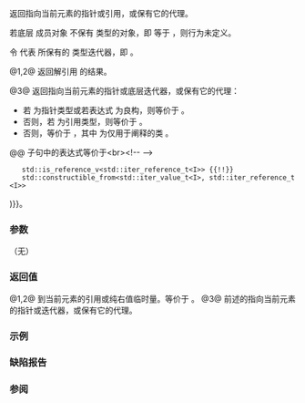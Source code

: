 {{cpp/iterator/common_iterator/title|operator*,-&gt;}}
{{cpp/iterator/common_iterator/navbar}}
{{dcl begin}}
{{dcl|num=1|since=c++20|
constexpr decltype(auto) operator*();
}}
{{dcl|num=2|since=c++20|
constexpr decltype(auto) operator*() const
    requires /*dereferenceable*/&lt;const I&gt;;
}}
{{dcl|num=3|since=c++20|
constexpr auto operator-&gt;() const
    requires /* 见描述 */;
}}
{{dcl h|Helper types}}
{{dcl|num=4|notes={{mark expos}}|
class /*proxy*/ {
    std::iter_value_t&lt;I&gt; keep_;
    constexpr proxy(std::iter_reference_t&lt;I&gt;&amp;&amp; x)
        : keep_(std::move(x)) {}
public:
    constexpr const std::iter_value_t&lt;I&gt;* operator-&gt;() const noexcept {
        return std::addressof(keep_);
    }
};
}}
{{dcl end}}

返回指向当前元素的指针或引用，或保有它的代理。

若底层 {{lc|std::variant}} 成员对象 {{tt|''var''}} 不保有 {{tt|I}} 类型的对象，即 {{c|std::holds_alternative&lt;I&gt;(var)}} 等于 {{c|false}}，则行为未定义。

令 {{tt|it}} 代表 {{tt|''var''}} 所保有的 {{tt|I}} 类型迭代器，即 {{c|std::get&lt;I&gt;(var)}}。

@1,2@ 返回解引用 {{tt|it}} 的结果。

@3@ 返回指向当前元素的指针或底层迭代器，或保有它的代理：
* 若 {{tt|I}} 为指针类型或若表达式 {{c|it.operator-&gt;()}} 为良构，则等价于 {{c|return it;}}。
* 否则，若 {{c|std::iter_reference_t&lt;I&gt;}} 为引用类型，则等价于 {{c|1=auto&amp;&amp; tmp = *it; return std::addressof(tmp);}}。
* 否则，等价于 {{c|return proxy(*it);}}，其中 {{tt|''proxy''}} 为仅用于阐释的类 {{v|4}}。

@@ {{tt|requires}} 子句中的表达式等价于&lt;br&gt;&lt;!--
--&gt;{{c|
std::indirectly_readable&lt;const I&gt; &amp;&amp; (
    requires(const I&amp; i) { i.operator-&gt;(); } {{!!}}
    std::is_reference_v&lt;std::iter_reference_t&lt;I&gt;&gt; {{!!}}
    std::constructible_from&lt;std::iter_value_t&lt;I&gt;, std::iter_reference_t&lt;I&gt;&gt;
)}}。

===参数===
（无）

===返回值===
@1,2@ 到当前元素的引用或纯右值临时量。等价于 {{c|*it}}。
@3@ 前述的指向当前元素的指针或迭代器，或保有它的代理。

===示例===
{{example
|code=
#include &lt;complex&gt;
#include &lt;initializer_list&gt;
#include &lt;iostream&gt;
#include &lt;iterator&gt;

using std::complex_literals::operator""i;

int main()
{
    const auto il = {1i, 3.14 + 2i, 3i, 4i, 5i};

    using CI = std::common_iterator&lt;
        std::counted_iterator&lt;decltype(il)::iterator&gt;,
        std::default_sentinel_t&gt;;

    CI ci{std::counted_iterator{std::next(begin(il), 1), std::ssize(il) - 1}&lt;!----&gt;};

    std::cout &lt;&lt; *ci &lt;&lt; ' ' &lt;&lt; ci-&gt;real() &lt;&lt; '\n';
}
|output=
(3.14,2) 3.14
}}

===缺陷报告===
{{dr list begin}}
{{dr list item|wg=lwg|dr=3574|std=C++20|before={{tt|variant}} 为完全 constexpr (P2231R1) 但 {{tt|common_iterator}} 不是|after=亦使之为 constexpr}}
{{dr list item|wg=lwg|dr=3595|std=C++20|before=代理类型的函数缺少 constexpr 与 noexcept|after=已添加}}
{{dr list item|wg=lwg|dr=3672|std=C++20|before={{tt|operator-&gt;}} 可以在常用情况下按引用返回|after=始终按值返回}}
{{dr list end}}

===参阅===
{{dsc begin}}
{{dsc inc|cpp/iterator/adaptor/dsc constructor|common_iterator}}
{{dsc end}}

{{langlinks|de|en|es|fr|it|ja|pt|ru}}